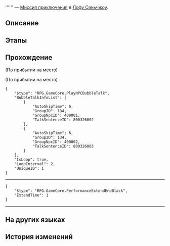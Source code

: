 {{Дополнить|Диалоги.}}
{{Миссия Инфобокс
|id              = 8003260
|Название        = 
|Изображение     = Миссия Освоения .png
|Тип             = Миссия приключения
|События         = 
|Глава           = 
|Условия         = Завершена [[Миссия приключения]] ''[[Управление причалом II]]''
|Персонажи       = Крошка Тянь; Первопроходец; Подозрительный Облачный Рыцарь
|СтартЛокация    = Переулок ауруматонов
|Мир             = Лофу Сяньчжоу
|Локации         = Переулок ауруматонов
|Предыдущая      = Управление причалом II
|Следующая       = 
|Награды         = Prosperity Certificate*2; Majima's Labor Contract*1 { text = Трудовой договор Мадзимы }
}}
'''''' — [[Миссия приключения]] в [[Лофу Сяньчжоу]].

==Описание==
{{Описание|<!--официальное описание из Перекрёстка судеб-->}}

==Этапы==


==Прохождение==
{{Дополнить}}

;(По прибытии на место)

;(По прибытии на место)
<pre>{
	"$type": "RPG.GameCore.PlayNPCBubbleTalk",
	"BubbleTalkInfoList": [
		{
			"AutoSkipTime": 6,
			"GroupID": 134,
			"GroupNpcID": 400001,
			"TalkSentenceID": 800326002
		},
		{
			"AutoSkipTime": 6,
			"GroupID": 134,
			"GroupNpcID": 400002,
			"TalkSentenceID": 800326003
		}
	],
	"IsLoop": true,
	"LoopInterval": 2,
	"UniqueID": 1
}</pre>
----
<pre>{
	"$type": "RPG.GameCore.PerformanceExtendEndBlack",
	"ExtendTime": 1
}</pre>
<!--Unknown TalkSentence: 800326202-->
<!--Unknown TalkSentence: 800326203-->
<!--Unknown TalkSentence: 800326204-->
----
{{Диалог Конец}}

==На других языках==
{{На других языках
|en   = 
|zhs  = 
|zht  = 
|ja   = 
|ko   = 
|es   = 
|fr   = 
|ru   = 
|th   = 
|vi   = 
|de   = 
|id   = 
|pt   = 
}}

==История изменений==
{{История изменений|2.7}}
